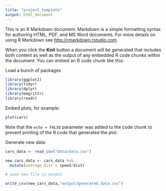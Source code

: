 ```yaml
---
title: "project_template"
output: html_document
---
```


This is an R Markdown document. Markdown is a simple formatting syntax for authoring HTML, PDF, and MS Word documents. For more details on using R Markdown see <http://rmarkdown.rstudio.com>.

When you click the **Knit** button a document will be generated that includes both content as well as the output of any embedded R code chunks within the document. You can embed an R code chunk like this:

Load a bunch of packages
```r
library(ggplot2)
library(tidyr)
library(dplyr)
library(magrittr)
library(readr)
```

Embed plots, for example:

```r
plot(cars)
```

Note that the `echo = FALSE` parameter was added to the code chunk to prevent printing of the R code that generated the plot.

Generate new data:

```r

cars_data <- read_csv("data/data.csv")

new_cars_data <- cars_data %>%
  mutate(average_dist = speed/dist)

# save new file in output

write_csv(new_cars_data,"output/generated_data.csv")

```
